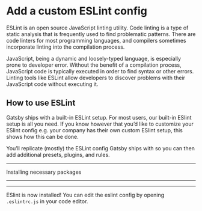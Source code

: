 # Add a custom ESLint config

ESLint is an open source JavaScript linting utility. Code linting is a type of
static analysis that is frequently used to find problematic patterns. There are
code linters for most programming languages, and compilers sometimes
incorporate linting into the compilation process.

JavaScript, being a dynamic and loosely-typed language, is especially prone to
developer error. Without the benefit of a compilation process, JavaScript code
is typically executed in order to find syntax or other errors. Linting tools
like ESLint allow developers to discover problems with their JavaScript code
without executing it.

## How to use ESLint

Gatsby ships with a built-in ESLint setup. For most users,
our built-in ESlint setup is all you need. If you know however that you’d like
to customize your ESlint config e.g. your company has their own custom ESlint
setup, this shows how this can be done.

You’ll replicate (mostly) the ESLint config Gatsby ships with so you can then
add additional presets, plugins, and rules.

---

Installing necessary packages

<NPMPackage name="eslint-config-react-app" dev={true} />

---

<File
  path=".eslintrc.js"
  content='module.exports = {
  globals: {
    __PATH_PREFIX__: true,
  },
  extends: `react-app`,
}
' />

---

ESlint is now installed! You can edit the eslint config by opening
`.eslintrc.js` in your code editor.
